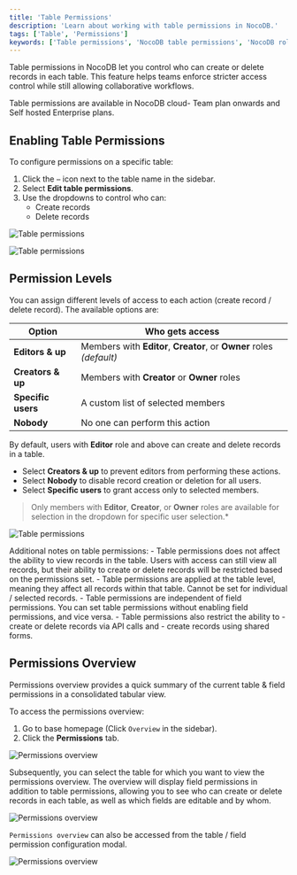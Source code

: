 ```yaml
---
title: 'Table Permissions'
description: 'Learn about working with table permissions in NocoDB.'
tags: ['Table', 'Permissions']
keywords: ['Table permissions', 'NocoDB table permissions', 'NocoDB roles', 'NocoDB permissions', 'NocoDB table permissions overview']
---
```


Table permissions in NocoDB let you control who can create or delete records in each table. This feature helps teams enforce stricter access control while still allowing collaborative workflows.

<Callout type="info">
Table permissions are available in NocoDB cloud- Team plan onwards and Self hosted Enterprise plans.
</Callout>

## Enabling Table Permissions
To configure permissions on a specific table:
1. Click the `⋯` icon next to the table name in the sidebar.
2. Select **Edit table permissions**.
3. Use the dropdowns to control who can:
   - Create records
   - Delete records

![Table permissions](/img/v2/permissions/table-permissions-1.png)

![Table permissions](/img/v2/permissions/table-permissions-2.png)

## Permission Levels

You can assign different levels of access to each action (create record / delete record). The available options are:

| Option             | Who gets access                                                      |
|--------------------|----------------------------------------------------------------------|
| **Editors & up**   | Members with **Editor**, **Creator**, or **Owner** roles *(default)* |
| **Creators & up**  | Members with **Creator** or **Owner** roles                          |
| **Specific users** | A custom list of selected members                                    |
| **Nobody**         | No one can perform this action                                       |

By default, users with **Editor** role and above can create and delete records in a table.
* Select **Creators & up** to prevent editors from performing these actions.
* Select **Nobody** to disable record creation or deletion for all users.
* Select **Specific users** to grant access only to selected members.

> Only members with **Editor**, **Creator**, or **Owner** roles are available for selection in the dropdown for specific user selection.*

![Table permissions](/img/v2/permissions/table-permissions-3.png)

<Callout type="info">
Additional notes on table permissions:
- Table permissions does not affect the ability to view records in the table. Users with access can still view all records, but their ability to create or delete records will be restricted based on the permissions set.
- Table permissions are applied at the table level, meaning they affect all records within that table. Cannot be set for individual / selected records.
- Table permissions are independent of field permissions. You can set table permissions without enabling field permissions, and vice versa.
- Table permissions also restrict the ability to
    - create or delete records via API calls and
    - create records using shared forms.
</Callout>

## Permissions Overview

Permissions overview provides a quick summary of the current table & field permissions in a consolidated tabular view.

To access the permissions overview:
1. Go to base homepage (Click `Overview` in the sidebar).
2. Click the **Permissions** tab.

![Permissions overview](/img/v2/permissions/permissions-overview-1.png)

Subsequently, you can select the table for which you want to view the permissions overview. The overview will display field permissions in addition to table permissions, allowing you to see who can create or delete records in each table, as well as which fields are editable and by whom.

![Permissions overview](/img/v2/permissions/permissions-overview-2.png)

`Permissions overview` can also be accessed from the table / field permission configuration modal.

![Permissions overview](/img/v2/permissions/permissions-overview-3.png)




